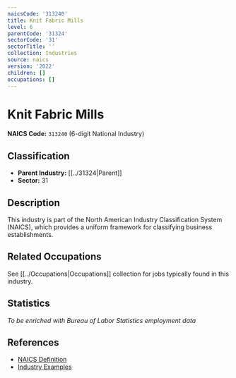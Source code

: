 ```yaml
---
naicsCode: '313240'
title: Knit Fabric Mills
level: 6
parentCode: '31324'
sectorCode: '31'
sectorTitle: ''
collection: Industries
source: naics
version: '2022'
children: []
occupations: []
---
```

# Knit Fabric Mills

**NAICS Code:** `313240` (6-digit National Industry)

## Classification

- **Parent Industry:** [[../31324|Parent]]
- **Sector:** 31

## Description

This industry is part of the North American Industry Classification System (NAICS), which provides a uniform framework for classifying business establishments.

## Related Occupations

See [[../Occupations|Occupations]] collection for jobs typically found in this industry.

## Statistics

*To be enriched with Bureau of Labor Statistics employment data*

## References

- [NAICS Definition](https://www.census.gov/naics/)
- [Industry Examples](https://www.census.gov/naics/2022NAICS/)
